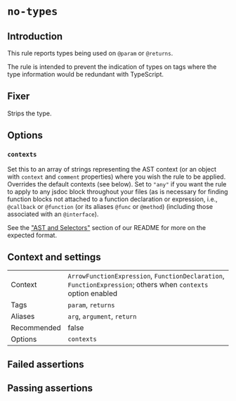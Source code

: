 # `no-types`

## Introduction

This rule reports types being used on `@param` or `@returns`.

The rule is intended to prevent the indication of types on tags where
the type information would be redundant with TypeScript.

## Fixer

Strips the type.

## Options

### `contexts`

Set this to an array of strings representing the AST context (or an object with
`context` and `comment` properties) where you wish the rule to be applied.
Overrides the default contexts (see below). Set to `"any"` if you want
the rule to apply to any jsdoc block throughout your files (as is necessary
for finding function blocks not attached to a function declaration or
expression, i.e., `@callback` or `@function` (or its aliases `@func` or
`@method`) (including those associated with an `@interface`).

See the ["AST and Selectors"](../#advanced-ast-and-selectors)
section of our README for more on the expected format.

## Context and settings

|||
|---|---|
|Context|`ArrowFunctionExpression`, `FunctionDeclaration`, `FunctionExpression`; others when `contexts` option enabled|
|Tags|`param`, `returns`|
|Aliases|`arg`, `argument`, `return`|
|Recommended|false|
|Options|`contexts`|


## Failed assertions

<Assertions rule="noTypes" />

## Passing assertions

<Assertions rule="noTypes" passing />

